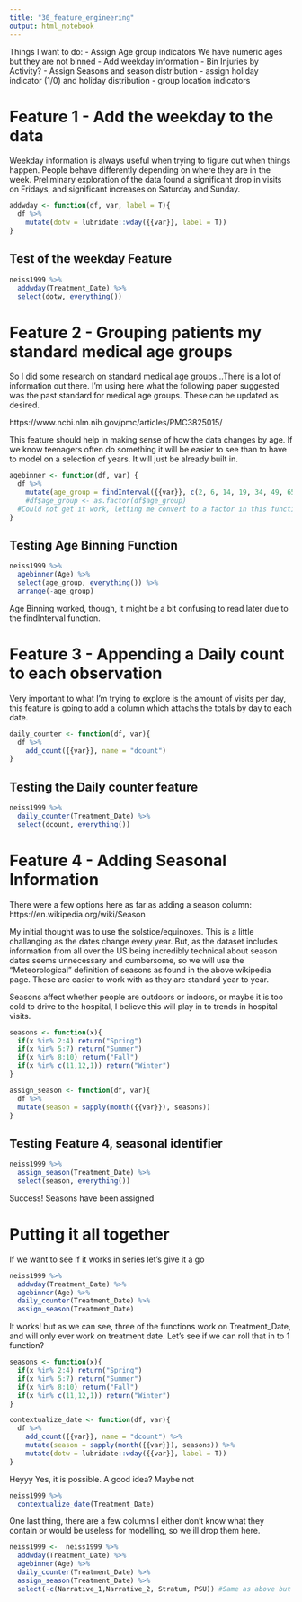 ```yaml
---
title: "30_feature_engineering"
output: html_notebook
---
```


Things I want to do:
- Assign Age group indicators
  We have numeric ages but they are not binned
- Add weekday information
- Bin Injuries by Activity?
- Assign Seasons and season distribution
- assign holiday indicator (1/0) and holiday distribution
- group location indicators



# Feature 1 - Add the weekday to the data

Weekday information is always useful when trying to figure out when things happen. People behave differently depending on where they are in the week. Preliminary exploration of the data found a significant drop in visits on Fridays, and significant increases on Saturday and Sunday.

```r
addwday <- function(df, var, label = T){
  df %>% 
    mutate(dotw = lubridate::wday({{var}}, label = T))
}

```

## Test of the weekday Feature
```r
neiss1999 %>% 
  addwday(Treatment_Date) %>% 
  select(dotw, everything())
```

# Feature 2 - Grouping patients my standard medical age groups

So I did some research on standard medical age groups...There is a lot of information out there. I'm using here what the following paper suggested was the past standard for medical age groups. These can be updated as desired.

https://www.ncbi.nlm.nih.gov/pmc/articles/PMC3825015/

This feature should help in making sense of how the data changes by age. If we know teenagers often do something it will be easier to see than to have to model on a selection of years. It will just be already built in.

```r
agebinner <- function(df, var) {
  df %>%
    mutate(age_group = findInterval({{var}}, c(2, 6, 14, 19, 34, 49, 65, 79, 99, 120, 201, 223), rightmost.closed = TRUE))
    #df$age_group <- as.factor(df$age_group) 
  #Could not get it work, letting me convert to a factor in this function...The select below kept failing
}
```

## Testing Age Binning Function
```r
neiss1999 %>% 
  agebinner(Age) %>% 
  select(age_group, everything()) %>% 
  arrange(-age_group)
```
Age Binning worked, though, it might be a bit confusing to read later due to the findInterval function.


# Feature 3 - Appending a Daily count to each observation
Very important to what I'm trying to explore is the amount of visits per day, this feature is going to add a column which attachs the totals by day to each date.

```r

daily_counter <- function(df, var){
  df %>% 
    add_count({{var}}, name = "dcount")
}

```

## Testing the Daily counter feature
```r
neiss1999 %>% 
  daily_counter(Treatment_Date) %>% 
  select(dcount, everything())
```

# Feature 4 - Adding Seasonal Information

There were a few options here as far as adding a season column:
https://en.wikipedia.org/wiki/Season

My initial thought was to use the solstice/equinoxes. This is a little challanging as the dates change every year. But, as the dataset includes information from all over the US being incredibly technical about season dates seems unnecessary and cumbersome, so we will use the "Meteorological" definition of seasons as found in the above wikipedia page. These are easier to work with as they are standard year to year.


Seasons affect whether people are outdoors or indoors, or maybe it is too cold to drive to the hospital, I believe this will play in to trends in hospital visits.

```r
seasons <- function(x){
  if(x %in% 2:4) return("Spring")
  if(x %in% 5:7) return("Summer")
  if(x %in% 8:10) return("Fall")
  if(x %in% c(11,12,1)) return("Winter")
}

assign_season <- function(df, var){
  df %>% 
  mutate(season = sapply(month({{var}}), seasons))
}
```

## Testing Feature 4, seasonal identifier
```r
neiss1999 %>% 
  assign_season(Treatment_Date) %>% 
  select(season, everything())
```
Success! Seasons have been assigned

# Putting it all together

If we want to see if it works in series let's give it a go
```r
neiss1999 %>% 
  addwday(Treatment_Date) %>% 
  agebinner(Age) %>% 
  daily_counter(Treatment_Date) %>% 
  assign_season(Treatment_Date)
```

It works! but as we can see, three of the functions work on Treatment_Date, and will only ever work on treatment date. Let's see if we can roll that in to 1 function?

```r
seasons <- function(x){
  if(x %in% 2:4) return("Spring")
  if(x %in% 5:7) return("Summer")
  if(x %in% 8:10) return("Fall")
  if(x %in% c(11,12,1)) return("Winter")
}

contextualize_date <- function(df, var){
  df %>%
    add_count({{var}}, name = "dcount") %>% 
    mutate(season = sapply(month({{var}}), seasons)) %>% 
    mutate(dotw = lubridate::wday({{var}}, label = T))
}
```

Heyyy Yes, it is possible. A good idea? Maybe not
```r
neiss1999 %>% 
  contextualize_date(Treatment_Date)
```

One last thing, there are a few columns I either don't know what they contain or would be useless for modelling, so we ill drop them here.

```r
neiss1999 <-  neiss1999 %>% 
  addwday(Treatment_Date) %>% 
  agebinner(Age) %>% 
  daily_counter(Treatment_Date) %>% 
  assign_season(Treatment_Date) %>% 
  select(-c(Narrative_1,Narrative_2, Stratum, PSU)) #Same as above but we are dropping the narrative columns which have a story, and the stratum column, no idea what that is, it's not in the documentation, and PSU as well.
```

